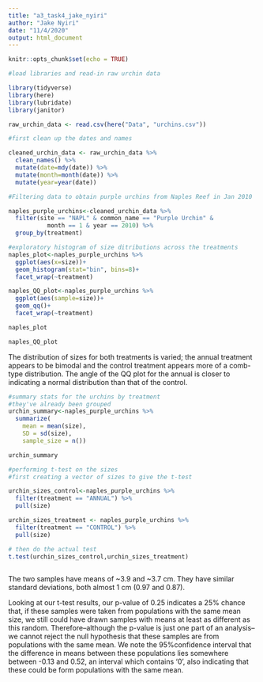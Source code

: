 ```yaml
---
title: "a3_task4_jake_nyiri"
author: "Jake Nyiri"
date: "11/4/2020"
output: html_document
---
```


```r
knitr::opts_chunk$set(echo = TRUE)

#load libraries and read-in raw urchin data

library(tidyverse)
library(here)
library(lubridate)
library(janitor)

raw_urchin_data <- read.csv(here("Data", "urchins.csv"))

```


```r
#first clean up the dates and names

cleaned_urchin_data <- raw_urchin_data %>%
  clean_names() %>%
  mutate(date=mdy(date)) %>%
  mutate(month=month(date)) %>%
  mutate(year=year(date))

```

```r
#Filtering data to obtain purple urchins from Naples Reef in Jan 2010

naples_purple_urchins<-cleaned_urchin_data %>% 
  filter(site == "NAPL" & common_name == "Purple Urchin" &
           month == 1 & year == 2010) %>% 
  group_by(treatment)

#exploratory histogram of size ditributions across the treatments
naples_plot<-naples_purple_urchins %>% 
  ggplot(aes(x=size))+
  geom_histogram(stat="bin", bins=8)+
  facet_wrap(~treatment)

naples_QQ_plot<-naples_purple_urchins %>% 
  ggplot(aes(sample=size))+
  geom_qq()+
  facet_wrap(~treatment)

naples_plot

naples_QQ_plot  
```

The distribution of sizes for both treatments is varied; the annual treatment appears to be bimodal and the control treatment appears more of a comb-type distribution. The angle of the QQ plot for the annual is closer to indicating a normal distribution than that of the control.

```r
#summary stats for the urchins by treatment
#they've already been grouped
urchin_summary<-naples_purple_urchins %>% 
  summarize(
    mean = mean(size),
    SD = sd(size),
    sample_size = n())

urchin_summary
```


```r
#performing t-test on the sizes
#first creating a vector of sizes to give the t-test

urchin_sizes_control<-naples_purple_urchins %>%
  filter(treatment == "ANNUAL") %>% 
  pull(size)

urchin_sizes_treatment <- naples_purple_urchins %>% 
  filter(treatment == "CONTROL") %>% 
  pull(size)

# then do the actual test
t.test(urchin_sizes_control,urchin_sizes_treatment)
  
```

The two samples have means of ~3.9 and ~3.7 cm. They have similar standard deviations, both almost 1 cm (0.97 and 0.87). 

Looking at our t-test results, our p-value of 0.25 indicates a 25% chance that, if these samples were taken from populations with the same mean size, we still could have drawn samples with means at least as different as this random. Therefore--although the p-value is just one part of an analysis--we cannot reject the null hypothesis that these samples are from populations with the same mean. We note the 95%confidence interval that the difference in means between these populations lies somewhere between -0.13 and 0.52, an interval which contains '0', also indicating that these could be form populations with the same mean.

